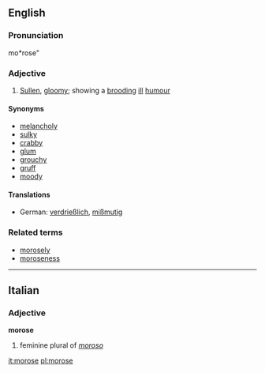 ==English==
===Pronunciation===
mo*rose"

===Adjective===
{{en-ad|morose}}
# [[sullen|Sullen]], [[gloomy]]; showing a [[brooding]] [[ill]] [[humour]]
====Synonyms====
*[[melancholy]]
*[[sulky]]
*[[crabby]]
*[[glum]]
*[[grouchy]]
*[[gruff]]
*[[moody]]

====Translations====
*German: [[verdrießlich]], [[mißmutig]]

===Related terms===
*[[morosely]]
*[[moroseness]]

----

==Italian==
===Adjective===
'''morose'''

# feminine plural of ''[[moroso]]''

[[it:morose]]
[[pl:morose]]